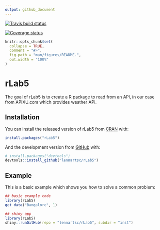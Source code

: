 ```yaml
---
output: github_document
---
```


<!-- README.md is generated from README.Rmd. Please edit that file -->

  [![Travis build status](https://travis-ci.com/lennartsc/rLab5.svg?branch=master)](https://travis-ci.com/lennartsc/rLab5)
  
  [![Coverage status](https://codecov.io/gh/lennartsc/rLab5/branch/master/graph/badge.svg)](https://codecov.io/github/lennartsc/rLab5?branch=master)
  
  
```r
knitr::opts_chunk$set(
  collapse = TRUE,
  comment = "#>",
  fig.path = "man/figures/README-",
  out.width = "100%"
)
```
# rLab5

The goal of rLab5 is to create a R package to read from an API, in our case from APIXU.com which provides weather API.

## Installation

You can install the released version of rLab5 from [CRAN](https://CRAN.R-project.org) with:

``` r
install.packages("rLab5")
```

And the development version from [GitHub](https://github.com/) with:

``` r
# install.packages("devtools")
devtools::install_github("lennartsc/rLab5")
```
## Example

This is a basic example which shows you how to solve a common problem:

```r
## basic example code
library(rLab5)
get_data("Bangalore", 1)
```

```r
## shiny app
library(rLab5)
shiny::runGitHub(repo = "lennartsc/rLab5", subdir = "inst")
```

